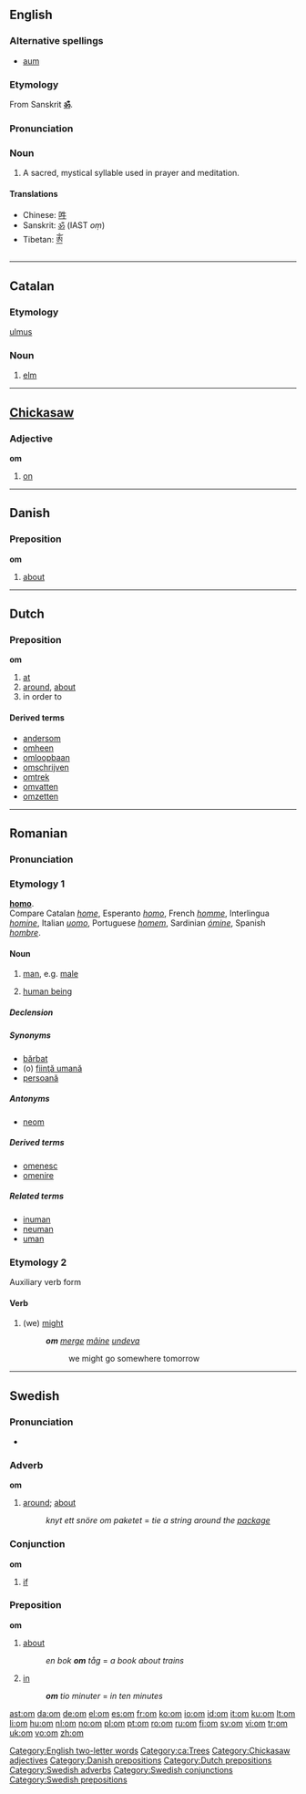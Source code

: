 {{see|OM|-om|.om}}
==English==
{{wikipedia|ॐ}}

===Alternative spellings===
*[[aum]]

===Etymology===
From Sanskrit '''[[ॐ]]'''.

===Pronunciation===
{{IPA|/ɒm/, /əʊm/}}

===Noun===
{{en-noun}}

# {{context|Hinduism|Buddhism}} A sacred, mystical syllable used in prayer and meditation.

====Translations====
*Chinese: [[吽]]
*Sanskrit: [[ॐ]] (IAST ''oṃ'')
*Tibetan: [[ༀ]]

[[Category:English two-letter words]]

----

==Catalan==

===Etymology===
{{L.|ca}} [[ulmus]]

===Noun===
{{ca-noun-m}}

# [[elm]]

[[Category:ca:Trees]]

----

==[[Chickasaw]]==

===Adjective===
'''om'''

# [[on]]

[[Category:Chickasaw adjectives]]

----

==Danish==

===Preposition===
'''om'''

# [[about]]

[[Category:Danish prepositions]]

----

==Dutch==

===Preposition===
'''om'''

# [[at]]
# [[around]], [[about]]
# in order to

====Derived terms====
* [[andersom]]
* [[omheen]]<!--adposition-->
* [[omloopbaan]] {{pos_n}}
* [[omschrijven]] {{pos_v}}
* [[omtrek]] {{pos_n}} <!-- different from {{n}} which means "neuter" -->
* [[omvatten]] {{pos_v}}
* [[omzetten]] {{pos_v}}

[[Category:Dutch prepositions]]

----

==Romanian==

===Pronunciation===
{{IPA|[om]|lang=ro}}

===Etymology 1===
{{L.|ro}} '''[[homo]]'''.
<BR>Compare Catalan ''[[home]]'', Esperanto ''[[homo]]'', French ''[[homme]]'', Interlingua ''[[homine]]'', Italian ''[[uomo]]'', Portuguese ''[[homem]]'', Sardinian ''[[ómine]]'', Spanish ''[[hombre]]''.

====Noun====
{{ro-noun|gend=m|pl=oameni}}

# [[man]], e.g. [[male]]
# {{italbrac|regardless of [[gender]]}} [[human being]]

=====Declension=====
{{ro-noun-m|pl=oameni|voc=omule}}

=====Synonyms=====
*[[bărbat]]
*(o) [[fiinţă umană]]
*[[persoană]]

=====Antonyms=====
*[[neom]]

=====Derived terms=====
*[[omenesc]]
*[[omenire]]

=====Related terms=====
*[[inuman]]
*[[neuman]]
*[[uman]]

===Etymology 2===
Auxiliary verb form

====Verb====
{{ro-aux|vrea|person=1p|tense=p}}

# (we) [[might]]
#:'''''om''' [[merge]] [[mâine]] [[undeva]]''
#::we might go somewhere tomorrow

[[Category:ro:Human| ]]

----

==Swedish==

===Pronunciation===
*{{audio|Sv-om.ogg|audio}}

===Adverb===
'''om'''

# [[around]]; [[about]]
#: ''knyt ett snöre om paketet'' = ''tie a string around the [[package]]''

===Conjunction===
'''om'''

# [[if]]

===Preposition===
'''om'''

# [[about]]
#: ''en bok '''om''' tåg'' = ''a book about trains''
# [[in]] {{italbrac|when talking about time}}
#: '''''om''' tio minuter'' = ''in ten minutes''

[[Category:Swedish adverbs]]
[[Category:Swedish conjunctions]]
[[Category:Swedish prepositions]]

[[ast:om]]
[[da:om]]
[[de:om]]
[[el:om]]
[[es:om]]
[[fr:om]]
[[ko:om]]
[[io:om]]
[[id:om]]
[[it:om]]
[[ku:om]]
[[lt:om]]
[[li:om]]
[[hu:om]]
[[nl:om]]
[[no:om]]
[[pl:om]]
[[pt:om]]
[[ro:om]]
[[ru:om]]
[[fi:om]]
[[sv:om]]
[[vi:om]]
[[tr:om]]
[[uk:om]]
[[vo:om]]
[[zh:om]]